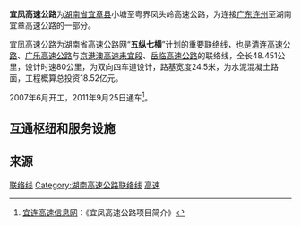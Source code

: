 {{中国高速公路信息框
| 编号 = G0421
| 名称 = 许昌－广州高速公路（黄沙－凤头岭）
| 地圖 = 
| 路線簡稱 = 宜凤
| 最近通車日期 = 2011年9月25日
| 规划总里程 = 
| 起點 = [[郴州市|郴州市]][[宜章县|宜章县]][[黄沙镇_(宜章县)|黄沙镇]]
| 終點 = [[清远市|清远市]][[连州市|连州市]]凤头岭
| 出口處數 = 
| 服务区数 = 
}}

{{中国高速公路信息框
| 省名 = 湖南省
| 编号 = '''S31'''
| 自定头部 = [[File:Hunan_Expwy_S31_sign_no_name.svg|130px]]
| 名称 = 宜章－凤头岭高速公路
| 地圖 = 
| 路線簡稱 = 宜凤
| 最近通車日期 = 2011年9月25日
| 规划总里程 = 48.45
| 起點 = [[郴州市|郴州市]][[宜章县|宜章县]]小塘
| 終點 = [[清远市|清远市]][[连州市|连州市]]凤头岭
| 出口處數 = 5
| 服务区数 = 0
}}

'''宜凤高速公路'''为[[湖南省|湖南省]][[宜章县|宜章县]]小塘至粤界凤头岭高速公路，为连接[[广东省|广东]][[连州市|连州]]至湖南宜章高速公路的一部分。

宜凤高速公路为湖南省高速公路网“'''五纵七横'''”计划的重要联络线，也是[[清连高速公路|清连高速公路]]、[[广乐高速公路|广乐高速公路]]与[[京港澳高速耒宜段|京港澳高速耒宜段]]、[[岳临高速公路|岳临高速公路]]的联络线，全长48.451公里，设计时速80公里，为双向四车道设计，路基宽度24.5米，为水泥混凝土路面，工程概算总投资18.52亿元。

2007年6月开工，2011年9月25日通车<ref>[http://ylgsgl.com/ReadNews.asp?NewsID=250 宜连高速信息网]{{dead link|date=2017年12月 |bot=InternetArchiveBot |fix-attempted=yes }}：《宜凤高速公路项目简介》</ref>。

==互通枢纽和服务设施==
{{Start expwy exit box|place=1}}
{{Expwy exit item|place=[[广东省|广东省]][[清远市|清远市]]<br />[[连州市|连州市]]|type=T|index=|name=凤头岭|dist start=|highway connection={{中国高速公路名|G0421|[[清连高速公路|清连高速公路]]}}|state=D|comment=}}
{{Expwy exit item|place=[[湖南省|湖南省]][[郴州市|郴州市]]<br />[[宜章县|宜章县]]|place rows=8|type=T|index=|state=D|name=堡城}}
{{Expwy exit item|type=H|index=|name=黄沙|dist start=|highway connection={{中国高速公路名|S61|[[岳临高速公路|岳临高速公路]]|P=Hunan|L1=G0421}}}}
{{Expwy exit item|type=E|index=|name=黄沙|dist start=|road connection={{中国县道名|067}}}}
{{Expwy exit item|type=E|index=|name=长村|dist start=|road connection={{中国县道名|065}}}}
{{Expwy exit item|type=S|index=|name=长村服务区}}
{{Expwy exit item|type=E|index=|name=梅田|dist start=|road connection={{中国县道名|066}}}}
{{Expwy exit item|type=E|index=|name=宜章南|dist start=|road connection={{中国国道名|107}}|comment=}}
{{Expwy exit item|type=EH|index=|name=宜章|dist start=|highway connection={{中国高速公路名|G4|[[京港澳高速耒宜段|京港澳高速耒宜段]]}}|road connection={{中国省道名|324|P=湖南|民主东路}}|comment=}}
{{End expwy exit box|place=1}}

==来源==
{{Reflist}}
{{湖南省高速公路}}
[[Category:京港澳高速复线湖南段|联络线]]
[[Category:湖南高速公路联络线|Category:湖南高速公路联络线]]
[[Category:郴州交通|高速]]